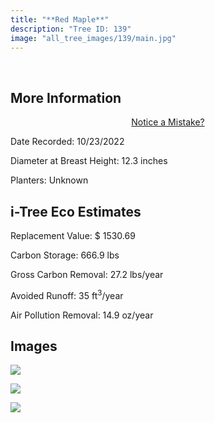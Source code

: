 ```yaml
---
title: "**Red Maple**"
description: "Tree ID: 139"
image: "all_tree_images/139/main.jpg"
---
```


<br>

## **More Information**
::: column-margin
<center><a class="button" href="https://forms.gle/W6f5nwYxrM33hF4f7">Notice a Mistake?</a></center>
:::


Date Recorded:  10/23/2022

Diameter at Breast Height:  12.3  inches

Planters:  Unknown

## **i-Tree Eco Estimates**


 Replacement Value: $ 1530.69

 Carbon Storage:  666.9  lbs

 Gross Carbon Removal:  27.2  lbs/year

 Avoided Runoff:  35  ft<sup>3</sup>/year

 Air Pollution Removal:  14.9  oz/year

## **Images**


 ![](all_tree_images/139/IMG_6884.jpg)

 ![](all_tree_images/139/IMG_6885.jpg)

 ![](all_tree_images/139/main.jpg)
